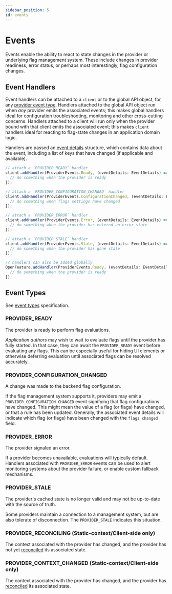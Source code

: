 ```yaml
---
sidebar_position: 5
id: events
---
```


# Events


Events enable the ability to react to state changes in the provider or underlying flag management system.
These include changes in provider readiness, error status, or perhaps most interestingly, flag configuration changes.

## Event Handlers

Event handlers can be attached to a `client` or to the global API object, for any [provider event type](/specification/types#provider-events).
Handlers attached to the global API object run when _any_ provider emits the associated events; this makes global handlers ideal for configuration troubleshooting, monitoring and other cross-cutting concerns.
Handlers attached to a client will run only when the provider bound with that client emits the associated event; this makes `client` handlers ideal for reacting to flag-state changes in an application domain logic.

Handlers are passed an [event details](/specification/types#event-details) structure, which contains data about the event, including a list of keys that have changed (if applicable and available).

<Tabs groupId="code">
<TabItem value="js" label="TypeScript">

```ts
// attach a `PROVIDER_READY` handler
client.addHandler(ProviderEvents.Ready, (eventDetails: EventDetails) => {
  // do something when the provider is ready
});

// attach a `PROVIDER_CONFIGURATION_CHANGED` handler
client.addHandler(ProviderEvents.ConfigurationChanged, (eventDetails: EventDetails) => {
  // do something when flags settings have changed
});

// attach a `PROVIDER_ERROR` handler
client.addHandler(ProviderEvents.Error, (eventDetails: EventDetails) => {
  // do something when the provider has entered an error state
});

// attach a `PROVIDER_STALE` handler
client.addHandler(ProviderEvents.Stale, (eventDetails: EventDetails) => {
  // do something when the provider has gone stale
});

// handlers can also be added globally
OpenFeature.addHandler(ProviderEvents.Ready, (eventDetails: EventDetails) => {
  // do something when the provider is ready
});
```

</TabItem>
</Tabs>

## Event Types

See [event types](/specification/types#provider-events) specification.

### PROVIDER_READY

The provider is ready to perform flag evaluations.

_Application authors_ may wish to wait to evaluate flags until the provider has fully started.
In that case, they can await the `PROVIDER_READY` event before evaluating any flags.
This can be especially useful for hiding UI elements or otherwise deferring evaluation until associated flags can be resolved accurately.

### PROVIDER_CONFIGURATION_CHANGED

A change was made to the backend flag configuration.

If the flag management system supports it, providers may emit a `PROVIDER_CONFIGURATION_CHANGED` event signifying that flag configurations have changed.
This might mean the value of a flag (or flags) have changed, or that a rule has been updated.
Generally, the associated event details will indicate which flag (or flags) have been changed with the `flags changed` field.

### PROVIDER_ERROR

The provider signaled an error.

If a provider becomes unavailable, evaluations will typically default.
Handlers associated with `PROVIDER_ERROR` events can be used to alert monitoring systems about the provider failure, or enable custom fallback mechanisms.

### PROVIDER_STALE

The provider's cached state is no longer valid and may not be up-to-date with the source of truth.

Some providers maintain a connection to a management system, but are also tolerate of disconnection.
The `PROVIDER_STALE` indicates this situation.

### PROVIDER_RECONCILING (Static-context/Client-side only)

The context associated with the provider has changed, and the provider has not yet [reconciled](/docs/reference/concepts/sdk-paradigms#static-context-paradigms-client-side-sdks) its associated state.

### PROVIDER_CONTEXT_CHANGED (Static-context/Client-side only)

The context associated with the provider has changed, and the provider has [reconciled](/docs/reference/concepts/sdk-paradigms#static-context-paradigms-client-side-sdks) its associated state.
